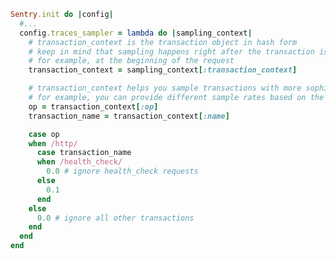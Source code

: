 ```ruby
Sentry.init do |config|
  #...
  config.traces_sampler = lambda do |sampling_context|
    # transaction_context is the transaction object in hash form
    # keep in mind that sampling happens right after the transaction is initialized
    # for example, at the beginning of the request
    transaction_context = sampling_context[:transaction_context]

    # transaction_context helps you sample transactions with more sophistication
    # for example, you can provide different sample rates based on the operation or name
    op = transaction_context[:op]
    transaction_name = transaction_context[:name]

    case op
    when /http/
      case transaction_name
      when /health_check/
        0.0 # ignore health_check requests
      else
        0.1
      end
    else
      0.0 # ignore all other transactions
    end
  end
end
```
